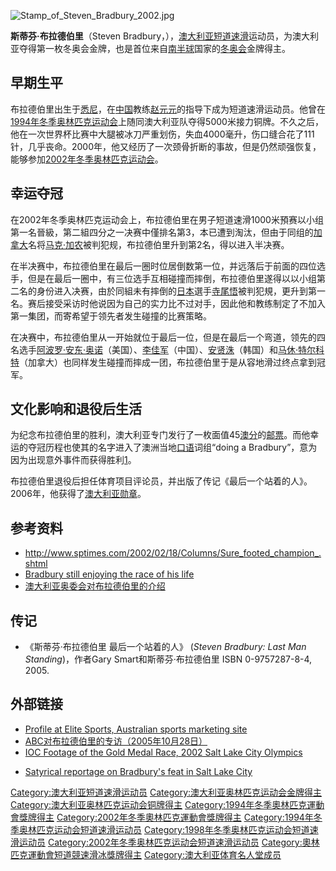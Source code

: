 [[File:Stamp_of_Steven_Bradbury_2002.jpg|right]]
{{MedalTop}}
{{MedalSport|男子[[短道速滑|短道速滑]]}}
{{MedalGold|[[2002年冬季奧林匹克運動會|2002年鹽湖城]]|1000米}}
{{MedalBronze|[[1994年冬季奧林匹克運動會|1994年利勒哈默尔]]|5000米接力}}
{{MedalBottom}}

'''斯蒂芬·布拉德伯里'''（Steven Bradbury，{{bd|1973年|10月14日|catIdx=Bradbury, Steven}}），[[澳大利亚|澳大利亚]][[短道速滑|短道速滑]]运动员，为澳大利亚夺得第一枚冬奥会金牌，也是首位来自[[南半球|南半球]]国家的[[冬奥会|冬奥会]]金牌得主。

==早期生平==
布拉德伯里出生于[[悉尼|悉尼]]，在[[中国|中国]]教练[[赵元元|赵元元]]的指导下成为短道速滑运动员。他曾在[[1994年冬季奥林匹克运动会|1994年冬季奥林匹克运动会]]上随同澳大利亚队夺得5000米接力铜牌。不久之后，他在一次世界杯比赛中大腿被冰刀严重划伤，失血4000毫升，伤口缝合花了111针，几乎丧命。2000年，他又经历了一次颈骨折断的事故，但是仍然顽强恢复，能够参加[[2002年冬季奥林匹克运动会|2002年冬季奥林匹克运动会]]。

==幸运夺冠==
在2002年冬季奥林匹克运动会上，布拉德伯里在男子短道速滑1000米預赛以小组第一名晉級，第二組四分之一决赛中僅排名第3，本已遭到淘汰，但由于同组的[[加拿大|加拿大]]名将[[马克·加农|马克·加农]]被判犯规，布拉德伯里升到第2名，得以进入半决赛。

在半决赛中，布拉德伯里在最后一圈时位居倒数第一位，并远落后于前面的四位选手，但是在最后一圈中，有三位选手互相碰撞而摔倒，布拉德伯里遂得以以小组第二名的身份进入决赛，由於同組未有摔倒的[[日本|日本]]選手[[寺尾悟|寺尾悟]]被判犯規，更升到第一名。赛后接受采访时他说因为自己的实力比不过对手，因此他和教练制定了不加入第一集团，而寄希望于领先者发生碰撞的比赛策略。

在决赛中，布拉德伯里从一开始就位于最后一位，但是在最后一个弯道，领先的四名选手[[阿波罗·安东·奥诺|阿波罗·安东·奥诺]]（美国）、[[李佳军|李佳军]]（中国）、[[安贤洙|安贤洙]]（韩国）和[[马休·特尔科特|马休·特尔科特]]（加拿大）也同样发生碰撞而摔成一团，布拉德伯里于是从容地滑过终点拿到冠军。

==文化影响和退役后生活==
为纪念布拉德伯里的胜利，澳大利亚专门发行了一枚面值45[[澳元|澳分]]的[[邮票|邮票]]。而他幸运的夺冠历程也使其的名字进入了澳洲当地[[口语|口语]]词组“doing a Bradbury”，意为因为出现意外事件而获得胜利[https://web.archive.org/web/20100221072128/http://www.abc.net.au/rn/talks/8.30/sportsf/stories/s1490956.htm]。

布拉德伯里退役后担任体育项目评论员，并出版了传记《最后一个站着的人》。2006年，他获得了[[澳大利亚勋章|澳大利亚勋章]]。

==参考资料==
* http://www.sptimes.com/2002/02/18/Columns/Sure_footed_champion_.shtml {{Wayback|url=http://www.sptimes.com/2002/02/18/Columns/Sure_footed_champion_.shtml |date=20070609025011 }}
* [http://www.nbcolympics.com/shorttrack/5079806/detail.html Bradbury still enjoying the race of his life] {{Wayback|url=http://www.nbcolympics.com/shorttrack/5079806/detail.html |date=20070227152505 }}
* [http://corporate.olympics.com.au/athletes.cfm?AthleteID=682 澳大利亚奥委会对布拉德伯里的介绍] {{Wayback|url=http://corporate.olympics.com.au/athletes.cfm?AthleteID=682 |date=20091003181312 }}

==传记==
* 《斯蒂芬·布拉德伯里 最后一个站着的人》 (''Steven Bradbury: Last Man Standing'')，作者Gary Smart和斯蒂芬·布拉德伯里 ISBN 0-9757287-8-4, 2005.

==外部链接==
*[https://web.archive.org/web/20070521070851/http://www.elitesports.com.au/new/athlete_profiles/011.html Profile at Elite Sports, Australian sports marketing site]
*[https://web.archive.org/web/20100221072128/http://www.abc.net.au/rn/talks/8.30/sportsf/stories/s1490956.htm ABC对布拉德伯里的专访（2005年10月28日）]
* [http://www.olympic.org/uk/games/past/facts_uk.asp?OLGT=2&OLGY=2002 IOC Footage of the Gold Medal Race, 2002 Salt Lake City Olympics] {{Wayback|url=http://www.olympic.org/uk/games/past/facts_uk.asp?OLGT=2&OLGY=2002 |date=20070527015349 }}
*{{it}} [http://www.youtube.com/watch?v=vwjNAxS7rMA Satyrical reportage on Bradbury's feat in Salt Lake City] {{Wayback|url=http://www.youtube.com/watch?v=vwjNAxS7rMA |date=20140608201939 }}

{{Footer Olympic Champions in Men's 1000 m Short Track Speed Skating}}

{{DEFAULTSORT:Bradbury, Steven}}

[[Category:澳大利亚短道速滑运动员|Category:澳大利亚短道速滑运动员]]
[[Category:澳大利亚奥林匹克运动会金牌得主|Category:澳大利亚奥林匹克运动会金牌得主]]
[[Category:澳大利亚奥林匹克运动会铜牌得主|Category:澳大利亚奥林匹克运动会铜牌得主]]
[[Category:1994年冬季奧林匹克運動會獎牌得主|Category:1994年冬季奧林匹克運動會獎牌得主]]
[[Category:2002年冬季奧林匹克運動會獎牌得主|Category:2002年冬季奧林匹克運動會獎牌得主]]
[[Category:1994年冬季奥林匹克运动会短道速滑运动员|Category:1994年冬季奥林匹克运动会短道速滑运动员]]
[[Category:1998年冬季奥林匹克运动会短道速滑运动员|Category:1998年冬季奥林匹克运动会短道速滑运动员]]
[[Category:2002年冬季奥林匹克运动会短道速滑运动员|Category:2002年冬季奥林匹克运动会短道速滑运动员]]
[[Category:奧林匹克運動會短道競速滑冰獎牌得主|Category:奧林匹克運動會短道競速滑冰獎牌得主]]
[[Category:澳大利亚体育名人堂成员|Category:澳大利亚体育名人堂成员]]